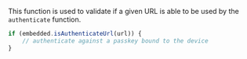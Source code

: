This function is used to validate if a given URL is able to be used by the `authenticate` function.

```javascript
if (embedded.isAuthenticateUrl(url)) {
    // authenticate against a passkey bound to the device
}
```
